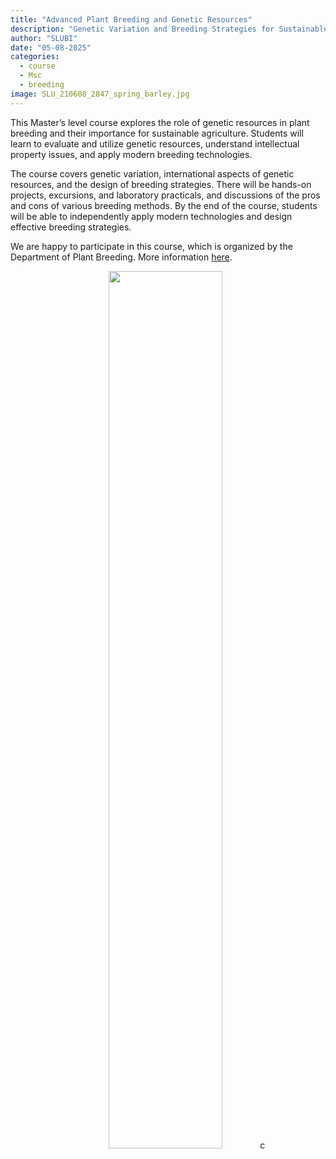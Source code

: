 ```yaml
---
title: "Advanced Plant Breeding and Genetic Resources"
description: "Genetic Variation and Breeding Strategies for Sustainable Agriculture - autumn 2025"
author: "SLUBI"
date: "05-08-2025"
categories:
  - course
  - Msc
  - breeding
image: SLU_210608_2847_spring_barley.jpg
---
```


This Master's level course explores the role of genetic resources in plant breeding and their importance for sustainable agriculture. Students will learn to evaluate and utilize genetic resources, understand intellectual property issues, and apply modern breeding technologies. 

The course covers genetic variation, international aspects of genetic resources, and the design of breeding strategies. There will be hands-on projects, excursions, and laboratory practicals, and discussions of the pros and cons of various breeding methods. By the end of the course, students will be able to independently apply modern technologies and design effective breeding strategies.

We are happy to participate in this course, which is organized by the Department of Plant Breeding. More information [here](https://student.slu.se/en/studies/courses-and-programmes/course-search/course/BI1407/20053.2324/Advanced-Plant-Breeding-and-Genetic-Resources/). 

<center>
![](SLU_210608_2847_spring_barley.jpg){.class width=60%}c